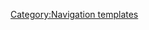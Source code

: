 {{Navbox
|title=[[:Category:VDD|VideoLAN Dev Days]] conferences
|list1=[[VDD12]]&nbsp;&bull; [[VDD13]]&nbsp;&bull; [[VDD14]]&nbsp;&bull; [[VDD15]]&nbsp;&bull; [[VDD16]]&nbsp;&bull; [[VDD17]]&nbsp;&bull; [[VDD18]]&nbsp;&bull; [[VDD19]]
}}<noinclude>

[[Category:Navigation templates]]
</noinclude>